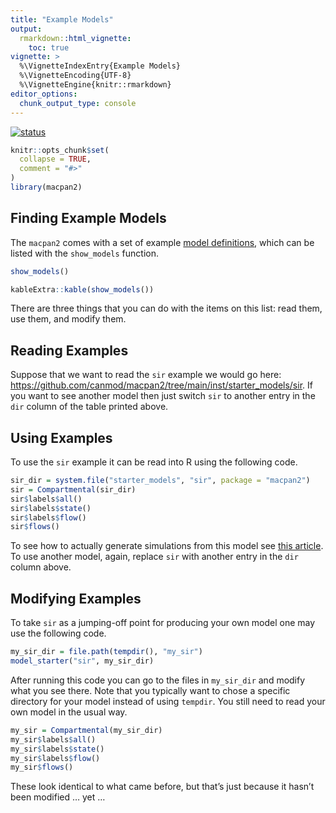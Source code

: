 ```yaml
---
title: "Example Models"
output: 
  rmarkdown::html_vignette:
    toc: true
vignette: >
  %\VignetteIndexEntry{Example Models}
  %\VignetteEncoding{UTF-8}
  %\VignetteEngine{knitr::rmarkdown}
editor_options: 
  chunk_output_type: console
---
```


[![status](https://img.shields.io/badge/status-mature%20draft-yellow)](https://canmod.github.io/macpan2/articles/vignette-status#mature-draft)

```r
knitr::opts_chunk$set(
  collapse = TRUE,
  comment = "#>"
)
library(macpan2)
```

## Finding Example Models

The `macpan2` comes with a set of example [model definitions](https://canmod.github.io/macpan2/articles/model_definitions), which can be listed with the `show_models` function.
```r
show_models()
```
```r
kableExtra::kable(show_models())
```

There are three things that you can do with the items on this list: read them, use them, and modify them.

## Reading Examples

Suppose that we want to read the `sir` example we would go here: [https://github.com/canmod/macpan2/tree/main/inst/starter_models/sir](https://github.com/canmod/macpan2/tree/main/inst/starter_models/sir). If you want to see another model then just switch `sir` to another entry in the `dir` column of the table printed above.

## Using Examples

To use the `sir` example it can be read into R using the following code.
```r
sir_dir = system.file("starter_models", "sir", package = "macpan2")
sir = Compartmental(sir_dir)
sir$labels$all()
sir$labels$state()
sir$labels$flow()
sir$flows()
```
To see how to actually generate simulations from this model see [this article](https://canmod.github.io/macpan2/articles/quickstart). To use another model, again, replace `sir` with another entry in the `dir` column above.

## Modifying Examples

To take `sir` as a jumping-off point for producing your own model one may use the following code.
```r
my_sir_dir = file.path(tempdir(), "my_sir")
model_starter("sir", my_sir_dir)
```

After running this code you can go to the files in `my_sir_dir` and modify what you see there. Note that you typically want to chose a specific directory for your model instead of using `tempdir`. You still need to read your own model in the usual way.
```r
my_sir = Compartmental(my_sir_dir)
my_sir$labels$all()
my_sir$labels$state()
my_sir$labels$flow()
my_sir$flows()
```
These look identical to what came before, but that's just because it hasn't been modified ... yet ...
